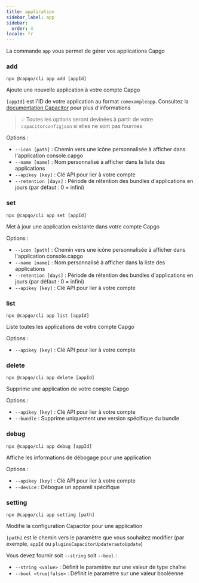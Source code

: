 ```yaml
---
title: application
sidebar_label: app
sidebar:
  order: 4
locale: fr
---
```


La commande `app` vous permet de gérer vos applications Capgo

### add

`npx @capgo/cli app add [appId]`

Ajoute une nouvelle application à votre compte Capgo

`[appId]` est l'ID de votre application au format `comexampleapp`. Consultez la [documentation Capacitor](https://capacitorjs.com/docs/cli/commands/init/) pour plus d'informations

> 💡 Toutes les options seront devinées à partir de votre `capacitorconfigjson` si elles ne sont pas fournies

Options :

- `--icon [path]` : Chemin vers une icône personnalisée à afficher dans l'application console.capgo
- `--name [name]` : Nom personnalisé à afficher dans la liste des applications
- `--apikey [key]` : Clé API pour lier à votre compte
- `--retention [days]` : Période de rétention des bundles d'applications en jours (par défaut : 0 = infini)

### set

`npx @capgo/cli app set [appId]`

Met à jour une application existante dans votre compte Capgo

Options :

- `--icon [path]` : Chemin vers une icône personnalisée à afficher dans l'application console.capgo
- `--name [name]` : Nom personnalisé à afficher dans la liste des applications
- `--retention [days]` : Période de rétention des bundles d'applications en jours (par défaut : 0 = infini)
- `--apikey [key]` : Clé API pour lier à votre compte

### list

`npx @capgo/cli app list [appId]`

Liste toutes les applications de votre compte Capgo

Options :

- `--apikey [key]` : Clé API pour lier à votre compte

### delete

`npx @capgo/cli app delete [appId]`

Supprime une application de votre compte Capgo

Options :

- `--apikey [key]` : Clé API pour lier à votre compte
- `--bundle` : Supprime uniquement une version spécifique du bundle

### debug

`npx @capgo/cli app debug [appId]`

Affiche les informations de débogage pour une application

Options :

- `--apikey [key]` : Clé API pour lier à votre compte
- `--device` : Débogue un appareil spécifique

### setting

`npx @capgo/cli app setting [path]`

Modifie la configuration Capacitor pour une application

`[path]` est le chemin vers le paramètre que vous souhaitez modifier (par exemple, `appId` ou `pluginsCapacitorUpdaterautoUpdate`)

Vous devez fournir soit `--string` soit `--bool` :

- `--string <value>` : Définit le paramètre sur une valeur de type chaîne
- `--bool <true|false>` : Définit le paramètre sur une valeur booléenne
